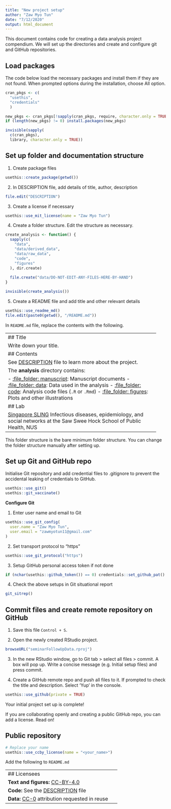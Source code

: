 ```yaml
---
title: "New project setup"
author: "Zaw Myo Tun"
date: "7/12/2020"
output: html_document
---
```


This document contains code for creating a data analysis project compendium. We will set up the directories and create and configure git and GitHub repositories.

## Load packages

The code below load the necessary packages and install them if they are not found. When prompted options during the installation, choose All option.

```r
cran_pkgs <- c(
  "usethis",
  "credentials"
  )

new_pkgs <- cran_pkgs[!sapply(cran_pkgs, require, character.only = TRUE)]
if (length(new_pkgs) != 0) install.packages(new_pkgs)

invisible(sapply(
  c(cran_pkgs),
  library, character.only = TRUE))
```

## Set up folder and documentation structure

1. Create package files

```r
usethis::create_package(getwd())
```

2. In DESCRIPTION file, add details of title, author, description

```r
file.edit("DESCRIPTION")
```

3. Create a license if necessary

```r
usethis::use_mit_license(name = "Zaw Myo Tun")
```

4. Create a folder structure. Edit the structure as necessary.

```r
create_analysis <- function() {
  sapply(c(
    "data",
    "data/derived_data",
    "data/raw_data",
    "code",
    "figures"
  ), dir.create)
  
  file.create("data/DO-NOT-EDIT-ANY-FILES-HERE-BY-HAND")
}

invisible(create_analysis())
```

5. Create a README file and add title and other relevant details

```r
usethis::use_readme_md()
file.edit(paste0(getwd(), "/README.md"))
```

In `README.md` file, replace the contents with the following.  

-------------------------------------------------------------------
## Title

Write down your title.

## Contents

See [DESCRIPTION](/DESCRIPTION) file to learn more about the project.

The **analysis** directory contains:

- [:file\_folder: manuscript](/manuscript): Manuscript documents
- [:file\_folder: data](/data): Data used in the analysis
- [:file\_folder: code](/code): Analysis code files (`.R` or `.Rmd`)
- [:file\_folder: figures](/figures): Plots and other illustrations

## Lab

[Singapore SLING](http://blog.nus.edu.sg/singaporesling/)  
Infectious diseases, epidemiology, and social networks at the Saw Swee Hock School of Public Health, NUS
-------------------------------------------------------------------

This folder structure is the bare minimum folder structure. You can change the folder structure manually after setting up.  

## Set up Git and GitHub repo

Initialise Git repository and add credential files to .gitignore to prevent the accidental leaking of credentials to GitHub.

```r
usethis::use_git()
usethis::git_vaccinate()
```

**Configure Git**

1. Enter user name and email to Git

```r
usethis::use_git_config(
  user.name = "Zaw Myo Tun",
  user.email = "zawmyotun11@gmail.com"
)
```


2. Set transport protocol to "https"

```r
usethis::use_git_protocol("https")
```

3. Setup GitHub personal access token if not done

```r
if (nchar(usethis::github_token()) == 0) credentials::set_github_pat()
```

4. Check the above setups in Git situational report

```r
git_sitrep()
```

## Commit files and create remote repository on GitHub

1. Save this file `Control + S`.

2. Open the newly created RStudio project.

```r
browseURL("seminarFollowUpData.rproj")
```

3. In the new RStudio window, go to Git tab > select all files > commit. A box will pop up. Write a concise message (e.g. Initial setup files) and press commit.

4. Create a GitHub remote repo and push all files to it. If prompted to check the title and description. Select 'Yup' in the console.

```r
usethis::use_github(private = TRUE)
```

Your initial project set up is complete!

If you are collaborating openly and creating a public GitHub repo, you can add a license. Read on!  


## Public repository

```r
# Replace your name
usethis::use_ccby_license(name = "<your_name>")
```

Add the following to `README.md`

-------------------------------------------------------------------
## Licensees

**Text and figures:** [CC-BY-4.0](http://creativecommons.org/licenses/by/4.0/)

**Code:** See the [DESCRIPTION](DESCRIPTION) file

**Data:** [CC-0](http://creativecommons.org/publicdomain/zero/1.0/) attribution requested in reuse
-------------------------------------------------------------------


